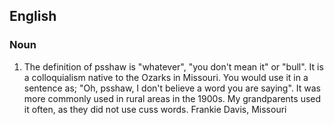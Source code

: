 ==English==

===Noun===
{{en-noun}}

#  The definition of psshaw is "whatever", "you don't mean it" or "bull".  It is a colloquialism native to the Ozarks in Missouri.  You would use it in a sentence as; "Oh, psshaw, I don't believe a word you are saying".  It was more commonly used in rural areas in the 1900s.  My grandparents used it often, as they did not use cuss words.  Frankie Davis, Missouri